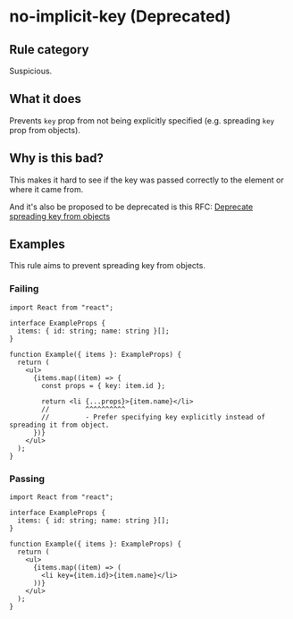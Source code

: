 # no-implicit-key (Deprecated)

## Rule category

Suspicious.

## What it does

Prevents `key` prop from not being explicitly specified (e.g. spreading `key` prop from objects).

## Why is this bad?

This makes it hard to see if the key was passed correctly to the element or where it came from.

And it's also be proposed to be deprecated is this RFC: [Deprecate spreading key from objects](https://github.com/reactjs/rfcs/pull/107#issue-413235149)

## Examples

This rule aims to prevent spreading key from objects.

### Failing

```tsx
import React from "react";

interface ExampleProps {
  items: { id: string; name: string }[];
}

function Example({ items }: ExampleProps) {
  return (
    <ul>
      {items.map((item) => {
        const props = { key: item.id };

        return <li {...props}>{item.name}</li>
        //         ^^^^^^^^^^
        //         - Prefer specifying key explicitly instead of spreading it from object.
      })}
    </ul>
  );
}
```

### Passing

```tsx
import React from "react";

interface ExampleProps {
  items: { id: string; name: string }[];
}

function Example({ items }: ExampleProps) {
  return (
    <ul>
      {items.map((item) => (
        <li key={item.id}>{item.name}</li>
      ))}
    </ul>
  );
}
```
